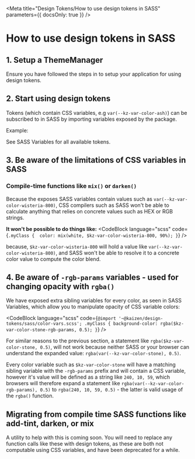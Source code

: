 
<Meta title="Design Tokens/How to use design tokens in SASS" parameters={{ docsOnly: true }} />

# How to use design tokens in SASS


## 1. Setup a ThemeManager

Ensure you have followed the steps in <LinkToStory storyModule={gettingStartedPage} /> to setup your application for using design tokens.

## 2. Start using design tokens

Tokens (which contain CSS variables, e.g `var(--kz-var-color-ash)`) can be subscribed to in SASS by importing variables exposed by the package.

Example:

<CodeBlock language="scss" code={exampleSass} />

See <LinkToStory storyModule={apiPage} hash="sass-variables">SASS Variables</LinkToStory> for all available tokens.


## 3. Be aware of the limitations of CSS variables in SASS

### Compile-time functions like `mix()` or `darken()`

Because the exposes SASS variables contain values such as `var(--kz-var-color-wisteria-800)`, CSS compilers such as SASS won't be able to calculate anything that relies on concrete values such as HEX or RGB strings.

**It won't be possible to do things like:**
<CodeBlock language="scss" code={`.myClass { 
    color: mix(white, $kz-var-color-wisteria-800, 90%);
}`} />

because, `$kz-var-color-wisteria-800` will hold a value like `var(--kz-var-color-wisteria-800)`, and SASS won't be able to resolve it to a concrete color value to compute the color blend.

## 4. Be aware of `-rgb-params` variables - used for changing opacity with `rgba()`

We have exposed extra sibling variables for every color, as seen in <LinkToStory storyModule={apiPage} hash="sass-variables">SASS Variables</LinkToStory>, which allow you to manipulate opacity of CSS variable colors:

<CodeBlock language="scss" code={`@import '~@kaizen/design-tokens/sass/color-vars.scss';
.myClass {
    background-color: rgba($kz-var-color-stone-rgb-params, 0.5);
}`} />

For similar reasons to the previous section, a statement like `rgba($kz-var-color-stone, 0.5)`, will not work because neither SASS or your browser can understand the expanded value: `rgba(var(--kz-var-color-stone), 0.5)`.

Every color variable such as `$kz-var-color-stone` will have a matching sibling variable with the `-rgb-params` prefix and will contain a CSS variable, however it's value will be defined as a string like `240, 10, 59`, which browsers will therefore expand a statement like `rgba(var(--kz-var-color-rgb-params), 0.5)` to `rgba(240, 10, 59, 0.5)` - the latter is valid usage of the `rgba()` function.


## Migrating from compile time SASS functions like add-tint, darken, or mix

A utility to help with this is coming soon. You will need to replace any function calls like these with design tokens, as these are both not computable using CSS variables, and have been deprecated for a while.

